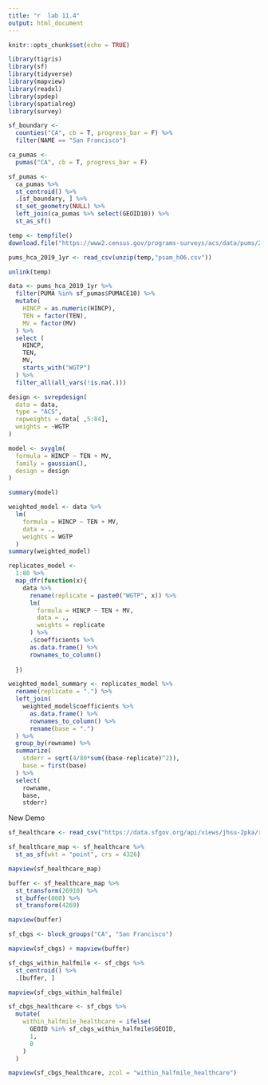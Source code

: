 ```yaml
---
title: "r  lab 11.4"
output: html_document
---
```


```r
knitr::opts_chunk$set(echo = TRUE)
```

```r
library(tigris)
library(sf)
library(tidyverse)
library(mapview)
library(readxl)
library(spdep)
library(spatialreg)
library(survey)

sf_boundary <-
  counties("CA", cb = T, progress_bar = F) %>%
  filter(NAME == "San Francisco")

ca_pumas <-
  pumas("CA", cb = T, progress_bar = F)

sf_pumas <-
  ca_pumas %>% 
  st_centroid() %>% 
  .[sf_boundary, ] %>% 
  st_set_geometry(NULL) %>% 
  left_join(ca_pumas %>% select(GEOID10)) %>% 
  st_as_sf()
```

```r
temp <- tempfile()
download.file("https://www2.census.gov/programs-surveys/acs/data/pums/2019/1-Year/csv_hca.zip",destfile = temp)

pums_hca_2019_1yr <- read_csv(unzip(temp,"psam_h06.csv"))

unlink(temp)
```

```r
data <- pums_hca_2019_1yr %>%
  filter(PUMA %in% sf_pumas$PUMACE10) %>%
  mutate(
    HINCP = as.numeric(HINCP),
    TEN = factor(TEN),
    MV = factor(MV)
  ) %>%
  select (
    HINCP,
    TEN,
    MV,
    starts_with("WGTP")
  ) %>%
  filter_all(all_vars(!is.na(.)))

design <- svrepdesign(
  data = data,
  type = "ACS",
  repweights = data[ ,5:84],
  weights = ~WGTP
)

model <- svyglm(
  formula = HINCP ~ TEN + MV,
  family = gaussian(),
  design = design
)

summary(model)
```

```r
weighted_model <- data %>% 
  lm(
    formula = HINCP ~ TEN + MV,
    data = .,
    weights = WGTP
  )
summary(weighted_model)
```

```r
replicates_model <- 
  1:80 %>% 
  map_dfr(function(x){
    data %>% 
      rename(replicate = paste0("WGTP", x)) %>% 
      lm(
        formula = HINCP ~ TEN + MV,
        data = .,
        weights = replicate
      ) %>% 
      .$coefficients %>% 
      as.data.frame() %>%
      rownames_to_column()
    
  })
```

```r
weighted_model_summary <- replicates_model %>% 
  rename(replicate = ".") %>%
  left_join(
    weighted_model$coefficients %>%
      as.data.frame() %>%
      rownames_to_column() %>%
      rename(base = ".")
  ) %>%
  group_by(rowname) %>%
  summarize(
    stderr = sqrt(4/80*sum((base-replicate)^2)),
    base = first(base)
  ) %>% 
  select(
    rowname,
    base,
    stderr)

```

New Demo

```r

sf_healthcare <- read_csv("https://data.sfgov.org/api/views/jhsu-2pka/rows.csv?accessType=DOWNLOAD")

sf_healthcare_map <- sf_healthcare %>%
  st_as_sf(wkt = "point", crs = 4326)

mapview(sf_healthcare_map)
```


```r
buffer <- sf_healthcare_map %>% 
  st_transform(26910) %>% 
  st_buffer(800) %>% 
  st_transform(4269)

mapview(buffer)
```

```r
sf_cbgs <- block_groups("CA", "San Francisco")

mapview(sf_cbgs) + mapview(buffer)

sf_cbgs_within_halfmile <- sf_cbgs %>% 
  st_centroid() %>% 
  .[buffer, ]

mapview(sf_cbgs_within_halfmile)

sf_cbgs_healthcare <- sf_cbgs %>% 
  mutate(
    within_halfmile_healthcare = ifelse(
      GEOID %in% sf_cbgs_within_halfmile$GEOID,
      1,
      0
    )
  )

mapview(sf_cbgs_healthcare, zcol = "within_halfmile_healthcare")
```

